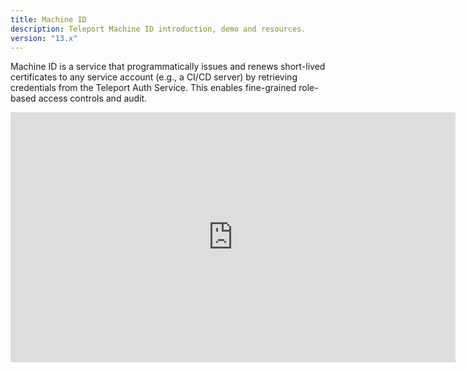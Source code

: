 ```yaml
---
title: Machine ID
description: Teleport Machine ID introduction, demo and resources.
version: "13.x"
---
```


Machine ID is a service that programmatically issues and renews short-lived
certificates to any service account (e.g., a CI/CD server) by retrieving
credentials from the Teleport Auth Service. This enables fine-grained
role-based access controls and audit.

<iframe width="712" height="400" src="https://www.youtube-nocookie.com/embed/QWd0eqIa9mA?" frameBorder="0" allow="accelerometer; autoplay; encrypted-media; gyroscope; picture-in-picture" allowFullScreen />

<br />

Machine ID supports the following Teleport features:

- [Server Access](/docs/ver/13.x/machine-id/getting-started)
- [Database Access](/docs/ver/13.x/machine-id/guides/databases)
- [Kubernetes Access](/docs/ver/13.x/machine-id/guides/kubernetes)
- [Application Access](/docs/ver/13.x/machine-id/guides/applications)
  - Note: [AWS Console](/docs/ver/13.x/application-access/cloud-apis/aws-console) and API access are currently unsupported.
- [Teleport API Access](/docs/ver/13.x/api/introduction)

These features are supported in Teleport Enterprise and Teleport Cloud.

The following features are **not** yet supported by Machine ID:

- [Desktop Access](/docs/ver/13.x/desktop-access/introduction)
- [User Impersonation](/docs/ver/13.x/access-controls/guides/impersonation): Machine
  ID uses Role Impersonation which cannot be combined with User Impersonation
- Multifactor authentication like [WebAuthn](/docs/ver/13.x/access-controls/guides/webauthn) and [Passwordless](/docs/ver/13.x/access-controls/guides/passwordless)
- [AWS Console Access](/docs/ver/13.x/application-access/cloud-apis/aws-console)

## Getting started

- [Getting started](/docs/ver/13.x/machine-id/getting-started): Getting started with Teleport Machine ID
- [Architecture](/docs/ver/13.x/machine-id/architecture): A technical overview of how Machine ID works

## Guides

- [Using Machine ID with Ansible](/docs/ver/13.x/machine-id/guides/ansible): How to integrate Machine ID with Ansible.
- [Using Machine ID with Applications](/docs/ver/13.x/machine-id/guides/applications): How to use Machine ID to connect automated services to applications.
- [Using Machine ID with Databases](/docs/ver/13.x/machine-id/guides/databases): How to use Machine ID to connect custom applications to your databases.
- [Using Machine ID with GitHub Actions](/docs/ver/13.x/machine-id/guides/github-actions): How to use Machine ID to SSH into Teleport nodes from GitHub Actions.
- [Using Machine ID with GitHub Actions and Kubernetes](/docs/ver/13.x/machine-id/guides/github-actions-kubernetes): How to use Machine ID to access Kubernetes clusters from GitHub Actions.
- [Using Machine ID with CircleCI](/docs/ver/13.x/machine-id/guides/circleci): How to use Machine ID to to access Teleport resources from CircleCI.
- [Using Machine ID with Jenkins](/docs/ver/13.x/machine-id/guides/jenkins): How to integrate Machine ID with Jenkins.
- [Using Machine ID with Kubernetes](/docs/ver/13.x/machine-id/guides/kubernetes): How to use Machine ID to connect automated services to Kubernetes clusters.
- [Using Machine ID with GitLab CI](/docs/ver/13.x/machine-id/guides/gitlab): How to use Machine ID to SSH into Teleport nodes from GitLab CI.
- [Generating Short-Lived Host Certificates with Machine ID](/docs/ver/13.x/machine-id/guides/host-certificate): How to use Machine ID to generate a host certificate for an OpenSSH server.

## FAQ & Troubleshooting

Finally, check out [Frequently Asked Questions](/docs/ver/13.x/machine-id/faq) and the
[troubleshooting guide](/docs/ver/13.x/machine-id/troubleshooting) for common questions and issues.
